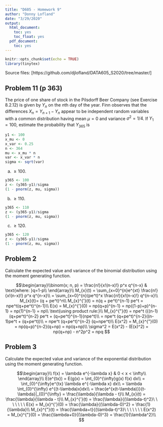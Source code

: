```yaml
---
title: "D605 - Homework 9"
author: "Donny Lofland"
date: "3/29/2020"
output:
  html_document:
    toc: yes
    toc_float: yes
  pdf_document:
    toc: yes
---
```


```r
knitr::opts_chunk$set(echo = TRUE)
library(tinytex)
```

Source files: [https://github.com/djlofland/DATA605_S2020/tree/master/]

## Problem 11 (p 363)

The price of one share of stock in the Pilsdorff Beer Company (see Exercise 8.2.12) is given by $Y_n$ on the $n$th day of the year. Finn observes that the differences $X_n = Y_{n+1} − Y_n$ appear to be independent random variables
with a common distribution having mean $\mu=0$ and variance $\sigma^2 = 1/4$. If $Y_1 = 100$, estimate the probability that $Y_{365}$ is

```r
y1 <- 100
x_mu <- 0
x_var <- 0.25
n <- 364
mu <- x_mu * n
var <- x_var * n
sigma <- sqrt(var)
```


(a) $\ge 100$.

```r
y365 <- 100
z <- (y365-y1)/sigma
(1 - pnorm(z, mu, sigma))
```


(b) $\ge 110$.

```r
y365 <- 110
z <- (y365-y1)/sigma
(1 - pnorm(z, mu, sigma))
```


(c) $\ge 120$.

```r
y365 <- 120
z <- (y365-y1)/sigma
(1 - pnorm(z, mu, sigma))
```


## Problem 2

Calculate the expected value and variance of the binomial distribution using the moment generating function.

$$\begin{array}\\binom(x; n, p) = \frac{n!}{x!(n-x)!} p^x q^{n-x} & \text{where: }q=1-p\\ \end{array}\\
M_{x}(t) = \sum_{x=0}^{n}e^{xt} \frac{n!}{x!(n-x)!} p^x q^{n-x}\\
= \sum_{x=0}^{n}(pe^t)^x  \frac{n!}{x!(n-x)!} q^{n-x}\\
M_{x}(t)= (q + pe^t)^n\\
M_{x}^{'}(t) = n(q + pe^t)^{n-1} pe^t = npe^t(q+pe^t)^{n-1}\\
E(x) = M_{x}^{'}(0) = np(q+p)^{n-1} = np((1-p)+p)^{n-1} = np(1)^{n-1} = np\\
\text{using product rule:}\\
M_{x}^{"}(t) = npe^t ({(n-1)(q+pe^t)^{n-2} pe^t + (q+pe^t}^{n-1}(npe^t)\\
= npe^t (q+pe^t)^{n-2}((n-1)pe^t + (q+pe^t))\\
= npe^t (q+pe^t)^{n-2} (q+npe^t)\\
E(x^2) = M_{x}^{"}(0) = np(q+p)^{n-2}(q+np) = np(q+np)\\
\sigma^2 = E(x^2) - (E(x)^2) = np(q+np) - n^2p^2 = npq
$$


## Problem 3

Calculate the expected value and variance of the exponential distribution using the moment generating function.

$$\begin{array}\\
f(x) = \lambda e^{-\lambda x} & 0 < x < \infty\\
\end{array}\\
E(e^{tx}) = E(g(x) = \int_{0}^{\infty}g(x) f(x) dx\\
= \int_{0}^{\infty}e^{tx} \lambda e^{-\lambda x} dx\\
= \lambda \int_{0}^{\infty} e^{(t-\lambda)x}dx\\
= \frac{e^{x(t-\lambda)}}{t-\lambda}|_{0}^{\infty}
= \frac{\lambda}{\lambda - t}\\
M_{x}(t) = \frac{\lambda}{\lambda - t}\\
M_{x}^{'}(t) = \frac{\lambda}{(\lambda-t)^2}\ \ \ \ \ \ \ E(x) = M_{x}^{'}(0) = \frac{\lambda}{(\lambda-0)^2} = \frac{1}{\lambda}\\
M_{x}^{"}(t) = \frac{\lambda+t}{(\lambda-t)^3}\ \ \ \ \ \ \ E(x^2) = M_{x}^{"}(0) = \frac{\lambda+0}{(\lambda-0)^3} = \frac{1}{\lambda^2}\\
$$
